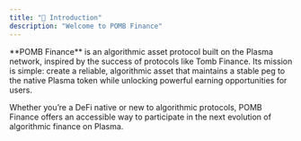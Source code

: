 ```yaml
---
title: "👋 Introduction"
description: "Welcome to POMB Finance"
---
```


\*\*POMB Finance\*\* is an algorithmic asset protocol built on the Plasma network, inspired by the success of protocols like Tomb Finance. Its mission is simple: create a reliable, algorithmic asset that maintains a stable peg to the native Plasma token while unlocking powerful earning opportunities for users.

Whether you’re a DeFi native or new to algorithmic protocols, POMB Finance offers an accessible way to participate in the next evolution of algorithmic finance on Plasma.

<Columns cols={3}>
  <Card title="Overview" href="/Overview" cta="Learn More">
    
  </Card>
  <Card title="Protocol Mechanics" href="/ProtocolMechanics" cta="Learn More">
    
  </Card>
  <Card title="Tokenomics" href="/Tokenomics" cta="Learn More">
    
  </Card>
</Columns>
